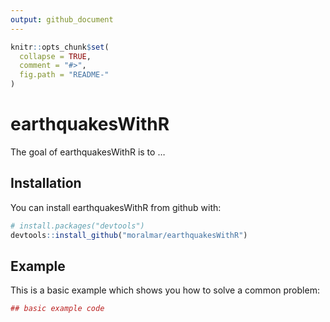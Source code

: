 ```yaml
---
output: github_document
---
```


<!-- README.md is generated from README.Rmd. Please edit that file -->

```r
knitr::opts_chunk$set(
  collapse = TRUE,
  comment = "#>",
  fig.path = "README-"
)
```

# earthquakesWithR

The goal of earthquakesWithR is to ...

## Installation

You can install earthquakesWithR from github with:

```r
# install.packages("devtools")
devtools::install_github("moralmar/earthquakesWithR")
```

## Example

This is a basic example which shows you how to solve a common problem:

```r
## basic example code
```
